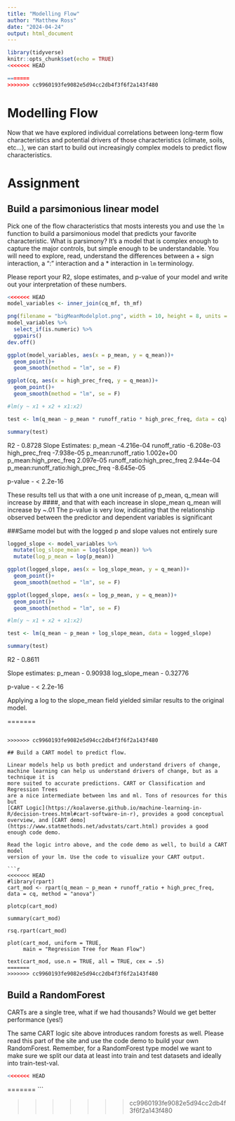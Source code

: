 ```yaml
---
title: "Modelling Flow"
author: "Matthew Ross"
date: "2024-04-24"
output: html_document
---
```


```r

library(tidyverse)
knitr::opts_chunk$set(echo = TRUE)
<<<<<<< HEAD

=======
>>>>>>> cc9960193fe9082e5d94cc2db4f3f6f2a143f480
```

# Modelling Flow

Now that we have explored individual correlations between long-term flow 
characteristics and potential drivers of those characteristics (climate,
soils, etc...), we can start to build out increasingly complex models
to predict flow characteristics. 

# Assignment


## Build a parsimonious linear model

Pick one of the flow characteristics that mosts interests you and use the `lm`
function to build a parsimonious model that predicts your favorite characteristic. What is parsimony? It's a model that is complex enough to
capture the major controls, but simple enough to be understandable. You
will need to explore, read, understand the differences between a + sign interaction, a ":" interaction and a * interaction in `lm` terminology. 

Please report your R2, slope estimates, and p-value of your model and 
write out your interpretation of these numbers. 

```r
<<<<<<< HEAD
model_variables <- inner_join(cq_mf, th_mf)
```

```r
png(filename = "bigMeanModelplot.png", width = 10, height = 8, units = "in", res = 300)
model_variables %>% 
  select_if(is.numeric) %>% 
  ggpairs()
dev.off()
```

```r
ggplot(model_variables, aes(x = p_mean, y = q_mean))+
  geom_point()+
  geom_smooth(method = "lm", se = F)

ggplot(cq, aes(x = high_prec_freq, y = q_mean))+
  geom_point()+
  geom_smooth(method = "lm", se = F)

#lm(y ~ x1 + x2 + x1:x2)

test <- lm(q_mean ~ p_mean * runoff_ratio * high_prec_freq, data = cq)

summary(test)

```

R2 - 0.8728
Slope Estimates:
p_mean                             -4.216e-04
runoff_ratio                       -6.208e-03
high_prec_freq                     -7.938e-05
p_mean:runoff_ratio                 1.002e+00
p_mean:high_prec_freq               2.097e-05
runoff_ratio:high_prec_freq         2.944e-04
p_mean:runoff_ratio:high_prec_freq -8.645e-05
   
p-value - < 2.2e-16

These results tell us that with a one unit increase of p_mean, q_mean will increase by ####, and that with each increase in slope_mean q_mean will increase by ~.01
The p-value is very low, indicating that the relationship observed between the predictor and dependent variables is significant


###Same model but with the logged p and slope values not entirely sure  
```r
logged_slope <- model_variables %>% 
  mutate(log_slope_mean = log(slope_mean)) %>% 
  mutate(log_p_mean = log(p_mean))

ggplot(logged_slope, aes(x = log_slope_mean, y = q_mean))+
  geom_point()+
  geom_smooth(method = "lm", se = F)

ggplot(logged_slope, aes(x = log_p_mean, y = q_mean))+
  geom_point()+
  geom_smooth(method = "lm", se = F)

#lm(y ~ x1 + x2 + x1:x2)

test <- lm(q_mean ~ p_mean + log_slope_mean, data = logged_slope)

summary(test)
```


R2 - 0.8611

Slope estimates:
  p_mean - 0.90938
  log_slope_mean - 0.32776

p-value - < 2.2e-16

Applying a log to the slope_mean field yielded similar results to the original model.


=======

```

>>>>>>> cc9960193fe9082e5d94cc2db4f3f6f2a143f480

## Build a CART model to predict flow. 

Linear models help us both predict and understand drivers of change, machine learning can help us understand drivers of change, but as a technique it is 
more suited to accurate predictions. CART or Classification and Regression Trees
are a nice intermediate between lms and ml. Tons of resources for this but
[CART Logic](https://koalaverse.github.io/machine-learning-in-R/decision-trees.html#cart-software-in-r), provides a good conceptual overview, and [CART demo](https://www.statmethods.net/advstats/cart.html) provides a good enough code demo. 

Read the logic intro above, and the code demo as well, to build a CART model 
version of your lm. Use the code to visualize your CART output. 

```r
<<<<<<< HEAD
#library(rpart)
cart_mod <- rpart(q_mean ~ p_mean + runoff_ratio + high_prec_freq, data = cq, method = "anova")

plotcp(cart_mod)

summary(cart_mod)

rsq.rpart(cart_mod)

plot(cart_mod, uniform = TRUE,
     main = "Regression Tree for Mean Flow")

text(cart_mod, use.n = TRUE, all = TRUE, cex = .5)
=======
>>>>>>> cc9960193fe9082e5d94cc2db4f3f6f2a143f480

```


## Build a RandomForest

CARTs are a single tree, what if we had thousands? Would we get better performance (yes!)

The same CART logic site above introduces random forests as well. Please 
read this part of the site and use the code demo to build your own RandomForest.
Remember, for a RandomForest type model we want to make sure we split our data
at least into train and test datasets and ideally into train-test-val. 




```r

<<<<<<< HEAD
```
=======
```

>>>>>>> cc9960193fe9082e5d94cc2db4f3f6f2a143f480
